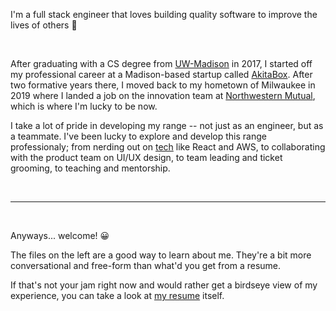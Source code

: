 
<PageHeader
  title="Hi! I'm Brett 👋"
  imgSrc="/new-headshot__black-and-white.jpg"
  hideDivider
/>

I'm a full stack engineer that loves building quality software to improve the lives of others 🙂

<br />

<!-- TODO; Use https://www.gatsbyjs.com/plugins/gatsby-plugin-catch-links/ to make these links work with Gatsby Link -->

After graduating with a CS degree from [UW-Madison](/school/) in 2017, I started off my professional career at a Madison-based startup called [AkitaBox](/akitabox/). After two formative years there, I moved back to my hometown of Milwaukee in 2019 where I landed a job on the innovation team at [Northwestern Mutual](/northwestern-mutual/), which is where I'm lucky to be now.

I take a lot of pride in developing my range -- not just as an engineer, but as a teammate. I've been lucky to explore and develop this range professionaly; from nerding out on [tech](/toolkit/) like React and AWS, to collaborating with the product team on UI/UX design, to team leading and ticket grooming, to teaching and mentorship.

<br />
<hr />
<br />

Anyways... welcome! 😀

The files on the left are a good way to learn about me. They're a bit more conversational and free-form than what'd you get from a resume.

If that's not your jam right now and would rather get a birdseye view of my experience, you can take a look at <a href="/brett-abramczyk.pdf" target="_blank">my resume</a> itself.
